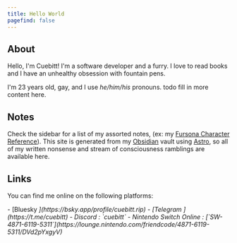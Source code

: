 ```yaml
---
title: Hello World
pagefind: false
---
```



<div class="overflow-auto">

## About

<span class="float-left size-1/3 !m-2">
	<AttributedImage image={gallery[8]} />
</span>

Hello, I'm Cuebitt! I'm a software developer and a furry. I love to read books and I have an unhealthy obsession with fountain pens.

I'm 23 years old, gay, and I use *he/him/his* pronouns. todo fill in more content here.

</div>

## Notes

Check the sidebar for a list of my assorted notes, (ex: my [Fursona Character Reference](/characters/indigo)).
This site is generated from my [Obsidian](https://obsidian.md) vault using [Astro](https://astro.build), so all
of my written nonsense and stream of consciousness ramblings are available here.

## Links

You can find me online on the following platforms:

<div class="*:list-disc *:list-inside">
- [Bluesky <i class="icon-[fa6-brands--bluesky] align-middle" />](https://bsky.app/profile/cuebitt.rip)
- [Telegram <i class="icon-[fa6-brands--telegram] align-middle" />](https://t.me/cuebitt)
- Discord <i class="icon-[fa6-brands--discord] align-middle" />: `cuebitt`
- Nintendo Switch Online <i class="icon-[mdi--nintendo-switch] align-middle"/>: [`SW-4871-6119-5311`](https://lounge.nintendo.com/friendcode/4871-6119-5311/DVd2pYxgyV)
</div>